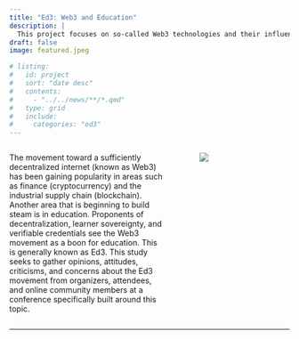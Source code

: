 ```yaml
---
title: "Ed3: Web3 and Education"
description: |
  This project focuses on so-called Web3 technologies and their influence on and use in education.
draft: false
image: featured.jpeg

# listing:
#   id: project
#   sort: "date desc"
#   contents:
#     - "../../news/**/*.qmd"
#   type: grid
#   include:
#     categories: "ed3"
---
```


::: columns
::: {.column width="60%"}
The movement toward a sufficiently decentralized internet (known as Web3) has been gaining popularity in areas such as finance (cryptocurrency) and the industrial supply chain (blockchain). Another area that is beginning to build steam is in education. Proponents of decentralization, learner sovereignty, and verifiable credentials see the Web3 movement as a boon for education. This is generally known as Ed3. This study seeks to gather opinions, attitudes, criticisms, and concerns about the Ed3 movement from organizers, attendees, and online community members at a conference specifically built around this topic.
:::

::: {.column width="5%"}
:::

::: {.column width="35%"}
![](featured.jpeg)
:::
:::

------------------------------------------------------------------------

::: {#project}
:::
